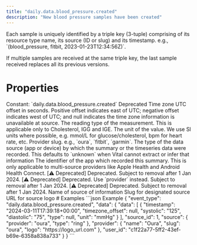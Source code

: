 ```yaml
---
title: "daily.data.blood_pressure.created"
description: "New blood pressure samples have been created"
---
```

<Warning>
Each sample is uniquely identified by a triple key (3-tuple) comprising of its resource type name,
its source (ID or slug) and its timestamp. e.g., `(blood_pressure, fitbit, 2023-01-23T12:34:56Z)`.

If multiple samples are received at the same triple key, the last sample received replaces all its
previous versions.
</Warning>
# Properties
<ResponseField name="event_type" type="const string" required="true">
Constant: `daily.data.blood_pressure.created`
</ResponseField>
<ResponseField name="data" type="TimeseriesData" required="true">
<Expandable title="TimeseriesData" defaultOpen="true">
<ResponseField name="data" type="ClientFacingBloodPressureTimeseries[]" required="true">
<Expandable title="Item Schema: ClientFacingBloodPressureTimeseries" defaultOpen="true">
<ResponseField name="id" type="integer | null">
Deprecated
</ResponseField>
<ResponseField name="timezone_offset" type="integer | null">
Time zone UTC offset in seconds. Positive offset indicates east of UTC; negative offset indicates west of UTC; and null indicates the time zone information is unavailable at source.
</ResponseField>
<ResponseField name="type" type="string | null">
The reading type of the measurement. This is applicable only to Cholesterol, IGG and IGE.
</ResponseField>
<ResponseField name="unit" type="string" required="true">
The unit of the value. We use SI units where possible, e.g. mmol/L for glucose/cholesterol, bpm for heart rate, etc.
</ResponseField>
<ResponseField name="timestamp" type="string" required="true">
</ResponseField>
<ResponseField name="systolic" type="number" required="true">
</ResponseField>
<ResponseField name="diastolic" type="number" required="true">
</ResponseField>
</Expandable>
</ResponseField>
<ResponseField name="source_id" type="integer" required="true">
</ResponseField>
<ResponseField name="source" type="ClientFacingSource" required="true">
<Expandable title="ClientFacingSource" defaultOpen="true">
<ResponseField name="provider" type="string" required="true">
Provider slug. e.g., `oura`, `fitbit`, `garmin`.
</ResponseField>
<ResponseField name="type" type="string | null">
The type of the data source (app or device) by which the summary or the timeseries data were recorded. This defaults to `unknown` when Vital cannot extract or infer that information
</ResponseField>
<ResponseField name="app_id" type="string | null">
The identifier of the app which recorded this summary. This is only applicable to multi-source providers like Apple Health and Android Health Connect.
</ResponseField>
<ResponseField name="name" type="string" required="true">
[⚠️ Deprecated] Deprecated. Subject to removal after 1 Jan 2024.
</ResponseField>
<ResponseField name="slug" type="string" required="true">
[⚠️ Deprecated] Deprecated. Use `provider` instead. Subject to removal after 1 Jan 2024.
</ResponseField>
<ResponseField name="logo" type="string" required="true">
[⚠️ Deprecated] Deprecated. Subject to removal after 1 Jan 2024.
</ResponseField>
</Expandable>
</ResponseField>
<ResponseField name="provider" type="ClientFacingProvider" required="true">
<Expandable title="ClientFacingProvider" defaultOpen="true">
<ResponseField name="name" type="string" required="true">
Name of source of information
</ResponseField>
<ResponseField name="slug" type="string" required="true">
Slug for designated source
</ResponseField>
<ResponseField name="logo" type="string" required="true">
URL for source logo
</ResponseField>
</Expandable>
</ResponseField>
<ResponseField name="user_id" type="string" required="true">
</ResponseField>
</Expandable>
</ResponseField>
# Examples
<CodeGroup>
```json Example
{
  "event_type": "daily.data.blood_pressure.created",
  "data": {
    "data": [
      {
        "timestamp": "2024-03-11T17:39:18+00:00",
        "timezone_offset": null,
        "systolic": "125",
        "diastolic": "75",
        "type": null,
        "unit": "mmHg"
      }
    ],
    "source_id": 1,
    "source": {
      "provider": "oura",
      "type": "ring"
    },
    "provider": {
      "name": "Oura",
      "slug": "oura",
      "logo": "https://logo_url.com"
    },
    "user_id": "c1f22a77-5ff2-43ef-b69e-6358a838a733"
  }
}
```
</CodeGroup>
